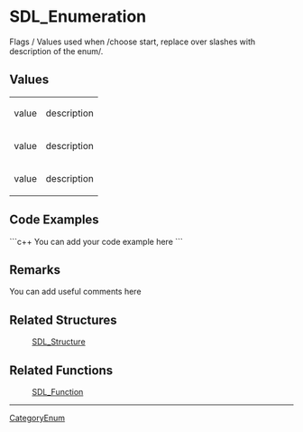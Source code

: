 <!-- pragma section-numbers off -->
<!-- pragma disable-camelcase -->

= SDL_Enumeration =
Flags / Values used when /choose start, replace over slashes with description of the enum/.


<!-- Place the following text, or something more appropriate, in the Remarks section of the related function(s)
'''flags''' can have any number of these values OR'd in:
<<Include(SDL_enumeration, , , from="== Values ==", to="== Code Examples ==")>> -->

== Values ==
{|
|value
|description
|-
|value
|description
|-
|value
|description
|}

== Code Examples ==
```c++
You can add your code example here
```

== Remarks ==
You can add useful comments here

== Related Structures ==
:[[SDL_Structure]]

== Related Functions ==
:[[SDL_Function]]

----
[[CategoryEnum]]
